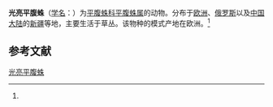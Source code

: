 {{Speciesbox
| name = 光亮平腹蛛
| status = 
| status_system = 
| image = Gnaphosa lucifuga.jpg
| genus = Gnaphosa
| species = lucifuga
| authority = (Walckenaer, 1802)<ref name='id14354'>{{cite web| url =http://www.bioinfo.cn/db05/BjdwSpecies.php?action=view&id=14354| title =光亮平腹蛛| work =《中国动物物种编目数据库》| publisher =中国科学院微生物研究所| author =中国科学院动物研究所| accessdate =2009-04-28| deadurl =yes| archiveurl =https://web.archive.org/web/20160305023934/http://www.bioinfo.cn/db05/BjdwSpecies.php?action=view&id=14354| archivedate =2016-03-05}}</ref>
}}

'''光亮平腹蛛'''（[[学名|学名]]：{{lang|la|''Gnaphosa lucifuga''}}）为[[平腹蛛科|平腹蛛科]][[平腹蛛属|平腹蛛属]]的动物。分布于[[欧洲|欧洲]]、[[俄罗斯|俄罗斯]]以及[[中国大陆|中国大陆]]的[[新疆|新疆]]等地，主要生活于草丛。该物种的模式产地在欧洲。<ref name='id14354'/>

== 参考文献 ==
{{reflist}}

{{Wikispecies|Gnaphosa lucifuga}}
{{Taxonbar|from=Q1766170}}

[[Category:平腹蛛属|光亮平腹蛛]]


{{蜘蛛小作品}}